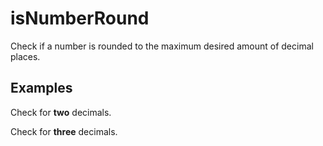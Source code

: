 
# isNumberRound

Check if a number is rounded to the maximum desired amount of decimal places.

## Examples

Check for **two** decimals.

<Example number={13.37} maxDecimalPlaces={2} />

Check for **three** decimals.

<Example number={13.3751} maxDecimalPlaces={3} />
